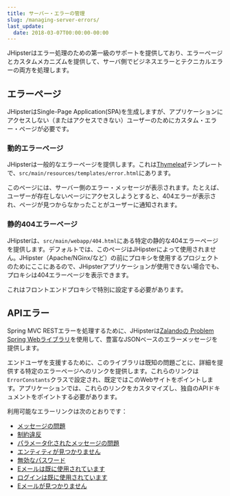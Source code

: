 ```yaml
---
title: サーバー・エラーの管理
slug: /managing-server-errors/
last_update:
  date: 2018-03-07T00:00:00-00:00
---
```


JHipsterはエラー処理のための第一級のサポートを提供しており、エラーページとカスタムメカニズムを提供して、サーバ側でビジネスエラーとテクニカルエラーの両方を処理します。


## エラーページ

JHipsterはSingle-Page Application(SPA)を生成しますが、アプリケーションにアクセスしない（またはアクセスできない）ユーザーのためにカスタム・エラー・ページが必要です。

### 動的エラーページ

JHipsterは一般的なエラーページを提供します。これは[Thymeleaf](https://www.thymeleaf.org/)テンプレートで、`src/main/resources/templates/error.html`にあります。

このページには、サーバー側のエラー・メッセージが表示されます。たとえば、ユーザーが存在しないページにアクセスしようとすると、404エラーが表示され、ページが見つからなかったことがユーザーに通知されます。

### 静的404エラーページ

JHipsterは、`src/main/webapp/404.html`にある特定の静的な404エラーページを提供します。デフォルトでは、このページはJHipsterによって使用されません。JHipster（Apache/NGinx/など）の前にプロキシを使用するプロジェクトのためにここにあるので、JHipsterアプリケーションが使用できない場合でも、プロキシは404エラーページを表示できます。

これはフロントエンドプロキシで特別に設定する必要があります。


## APIエラー

Spring MVC RESTエラーを処理するために、JHipsterは[Zalandoの Problem Spring Webライブラリ](https://github.com/zalando/problem-spring-web)を使用して、豊富なJSONベースのエラーメッセージを提供します。

エンドユーザを支援するために、このライブラリは既知の問題ごとに、詳細を提供する特定のエラーページへのリンクを提供します。これらのリンクは`ErrorConstants`クラスで設定され、既定ではこのWebサイトをポイントします。アプリケーションでは、これらのリンクをカスタマイズし、独自のAPIドキュメントをポイントする必要があります。

利用可能なエラーリンクは次のとおりです：

- [メッセージの問題](/problem/problem-with-message)
- [制約違反](/problem/constraint-violation)
- [パラメータ化されたメッセージの問題](/problem/parameterized)
- [エンティティが見つかりません](/problem/entity-not-found)
- [無効なパスワード](/problem/invalid-password)
- [Eメールは既に使用されています](/problem/email-already-used)
- [ログインは既に使用されています](/problem/login-already-used)
- [Eメールが見つかりません](/problem/email-not-found)
